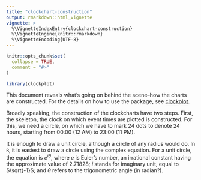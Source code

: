 ```yaml
---
title: "clockchart-construction"
output: rmarkdown::html_vignette
vignette: >
  %\VignetteIndexEntry{clockchart-construction}
  %\VignetteEngine{knitr::rmarkdown}
  %\VignetteEncoding{UTF-8}
---
```


```r
knitr::opts_chunk$set(
  collapse = TRUE,
  comment = "#>"
)
```

```r
library(clockplot)
```

This document reveals what's going on behind the scene--how the charts are 
constructed. For the details on how to use the package, see [clockplot](clockplot.html).

Broadly speaking, the construction of the clockcharts have two steps. First, 
the skeleton, the clock on which event times are plotted is constructed. For 
this, we need a circle, on which we have to mark 24 dots to denote 24 hours, 
starting from 00:00 (12 AM) to 23:00 (11 PM). 

It is enough to draw a unit circle, although a circle of any radius would do. 
In `R`, it is easiest to draw a circle using the complex equation. For a unit
circle, the equation is $e^{i\theta}$, where $e$ is Euler's number, an 
irrational constant having the approximate value of 2.71828; $i$ stands for 
imaginary unit, equal to $\sqrt{-1}$; and $\theta$ refers to the trigonometric
angle (in radian?). 



